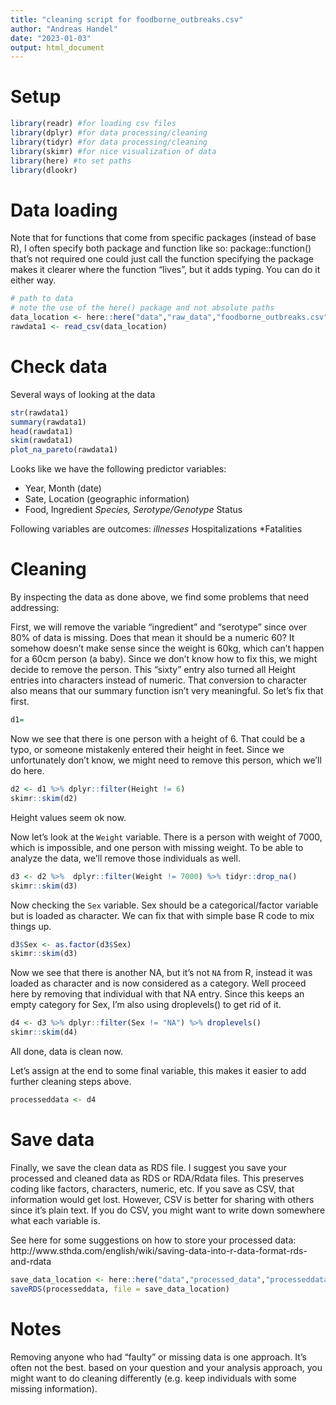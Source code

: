 ```yaml
---
title: "cleaning script for foodborne_outbreaks.csv"
author: "Andreas Handel"
date: "2023-01-03"
output: html_document
---
```



# Setup
```r
library(readr) #for loading csv files
library(dplyr) #for data processing/cleaning
library(tidyr) #for data processing/cleaning
library(skimr) #for nice visualization of data 
library(here) #to set paths
library(dlookr)
```


# Data loading

Note that for functions that come from specific packages (instead of base R), I often specify both package and function like so:
package::function() that's not required one could just call the function specifying the package makes it clearer where the function "lives",
but it adds typing. You can do it either way.

```r
# path to data
# note the use of the here() package and not absolute paths
data_location <- here::here("data","raw_data","foodborne_outbreaks.csv")
rawdata1 <- read_csv(data_location)
```

# Check data

Several ways of looking at the data

```r
str(rawdata1)
summary(rawdata1)
head(rawdata1)
skim(rawdata1)
plot_na_pareto(rawdata1)
```

Looks like we have the following predictor variables:

* Year, Month (date)
* Sate, Location (geographic information)
* Food, Ingredient
*Species, Serotype/Genotype
*Status

Following variables are outcomes:
*illnesses
*Hospitalizations
*Fatalities


# Cleaning

By inspecting the data as done above, we find some problems that need addressing:

First, we will remove the variable "ingredient" and "serotype" since over 80% of data is missing. 
Does that mean it should be a numeric 60? It somehow doesn't make sense since the weight is 60kg, which can't happen for a 60cm person (a baby).
Since we don't know how to fix this, we might decide to remove the person. This "sixty" entry also turned all Height entries into characters instead of numeric. That conversion to character also means that our summary function isn't very meaningful. So let's fix that first.

```r
d1=
```

Now we see that there is one person with a height of 6. That could be a typo, or someone mistakenly entered their height in feet. Since we unfortunately don't know, we might need to remove this person, which we'll do here.

```r
d2 <- d1 %>% dplyr::filter(Height != 6)
skimr::skim(d2)
```

Height values seem ok now.

Now let's look at the `Weight` variable. There is a person with weight of 7000, which is impossible, and one person with missing weight.
To be able to analyze the data, we'll remove those individuals as well.

```r
d3 <- d2 %>%  dplyr::filter(Weight != 7000) %>% tidyr::drop_na()
skimr::skim(d3)
```

Now checking the `Sex` variable. Sex should be a categorical/factor variable but is loaded as character. We can fix that with simple base R code to mix things up.

```r
d3$Sex <- as.factor(d3$Sex)  
skimr::skim(d3)
```


Now we see that there is another NA, but it's not `NA` from R, instead it was loaded as character and is now considered as a category.
Well proceed here by removing that individual with that NA entry. Since this keeps an empty category for Sex, I'm also using droplevels() to get rid of it.

```r
d4 <- d3 %>% dplyr::filter(Sex != "NA") %>% droplevels()
skimr::skim(d4)
```


All done, data is clean now. 

Let's assign at the end to some final variable, this makes it easier to add further cleaning steps above.

```r
processeddata <- d4
```


# Save data 

Finally, we save the clean data as RDS file. I suggest you save your processed and cleaned data as RDS or RDA/Rdata files. 
This preserves coding like factors, characters, numeric, etc.  If you save as CSV, that information would get lost.
However, CSV is better for sharing with others since it's plain text. If you do CSV, you might want to write down somewhere what each variable is.

See here for some suggestions on how to store your processed data:
http://www.sthda.com/english/wiki/saving-data-into-r-data-format-rds-and-rdata

```r
save_data_location <- here::here("data","processed_data","processeddata.rds")
saveRDS(processeddata, file = save_data_location)
```



# Notes

Removing anyone who had "faulty" or missing data is one approach. It's often not the best. based on your question and your analysis approach, you might want to do cleaning differently (e.g. keep individuals with some missing information).

